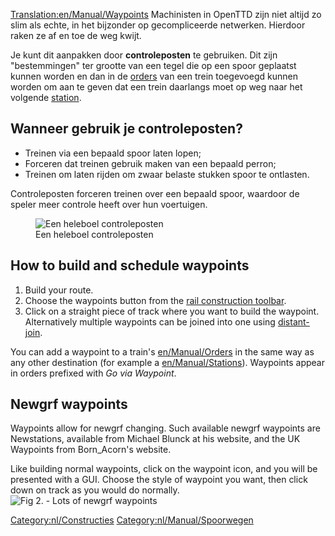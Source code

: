 [[Translation:en/Manual/Waypoints]]
{{nl/Vertaling|en/Manual/Waypoints|50}}
Machinisten in OpenTTD zijn niet altijd zo slim als echte, in het bijzonder op gecompliceerde netwerken. Hierdoor raken ze af en toe de weg kwijt.

Je kunt dit aanpakken door '''controleposten''' te gebruiken. Dit zijn "bestemmingen" ter grootte van een tegel die op een spoor geplaatst kunnen worden en dan in de [[nl/Manual/Orders|orders]] van een trein toegevoegd kunnen worden om aan te geven dat een trein daarlangs moet op weg naar het volgende [[nl/Station|station]].

== Wanneer gebruik je controleposten? ==

* Treinen via een bepaald spoor laten lopen;
* Forceren dat treinen gebruik maken van een bepaald perron;
* Treinen om laten rijden om zwaar belaste stukken spoor te ontlasten.

Controleposten forceren treinen over een bepaald spoor, waardoor de speler meer controle heeft over hun voertuigen.

[[File:en/Manual/Checkpoints.png|center|frame|Een heleboel controleposten]]

==How to build and schedule waypoints==

# Build your route.
# Choose the waypoints button from the [[en/Manual/Railway construction#railway-construction-toolbar|rail construction toolbar]].
# Click on a straight piece of track where you want to build the waypoint. Alternatively multiple waypoints can be joined into one using [[en/Archive/Manual/Settings/Distant-join stations|distant-join]].

You can add a waypoint to a train's [[en/Manual/Orders]] in the same way as any other destination (for example a [[en/Manual/Stations]]). Waypoints appear in orders prefixed with ''Go via Waypoint''.

== Newgrf waypoints ==
Waypoints allow for newgrf changing. Such available newgrf waypoints are Newstations, available from Michael Blunck at his website, and the UK Waypoints from Born_Acorn's website.

Like building normal waypoints, click on the waypoint icon, and you will be presented with a GUI. Choose the style of waypoint you want, then click down on track as you would do normally.
[[File:en/Manual/Newgrfwayp.png|center|frame|Fig 2. - Lots of newgrf waypoints]]

[[Category:nl/Constructies]]
[[Category:nl/Manual/Spoorwegen]]